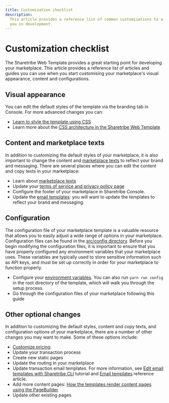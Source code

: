 ```yaml
---
title: Customization checklist
description:
  This article provides a reference list of common customisations to aid
  you in development.
---
```


# Customization checklist

The Sharetribe Web Template provides a great starting point for
developing your marketplace. This article provides a reference list of
articles and guides you can use when you start customising your
marketplace's visual appearance, content and configurations.

## Visual appearance

You can edit the default styles of the template via the branding tab in
Console. For more advanced changes you can:

- [Learn to style the template using CSS](/tutorial/first-edit/)
- Learn more about the
  [CSS architecture in the Sharetribe Web Template](/template/styling/how-to-customize-template-styles/)

## Content and marketplace texts

In addition to customizing the default styles of your marketplace, it is
also important to change the content and
[marketplace texts](/concepts/content-management/marketplace-texts/) to reflect your brand
and messaging. There are several places where you can edit the content
and copy texts in your marketplace:

- Learn about [marketplace texts](/concepts/content-management/marketplace-texts/)
- Update your
  [terms of service and privacy policy page](https://www.sharetribe.com/help/en/articles/8410839-free-templates-for-your-terms-of-service-and-privacy-policy)
- Configure the footer of your marketplace in Sharetribe Console.
- Update the [email templates](/concepts/messages/email-notifications/): you will
  want to update the templates to reflect your brand and messaging.

## Configuration

The configuration file of your marketplace template is a valuable
resource that allows you to easily adjust a wide range of options in
your marketplace. Configuration files can be found in the
[src/config directory](https://github.com/sharetribe/web-template/tree/main/src/config).
Before you begin modifying the configuration files, it is important to
ensure that you have properly configured any environment variables that
your marketplace uses. These variables are typically used to store
sensitive information such as API keys, and must be set up correctly in
order for your marketplace to function properly.

- Configure your [environment variables](/template/configuration/template-env/). You
  can also run `yarn run config` in the root directory of the template,
  which will walk you through the setup process.
- Go through the configuration files of your marketplace following this
  guide

## Other optional changes

In addition to customizing the default styles, content and copy texts,
and configuration options of your marketplace, there are a number of
other changes you may want to make. Some of these options include:

- [Customize pricing](/tutorial/customize-pricing-tutorial/)
- Update your transaction process
- Create new static pages
- Update the routing in your marketplace
- Update transaction email templates. For more information, see
  [Edit email templates with Sharetribe CLI](/how-to/emails-and-notifications/edit-email-templates-with-sharetribe-cli/)
  tutorial and [Email templates](/references/email-templates/) reference
  article.
- Add more content pages:
  [How the templates render content pages using the PageBuilder](/template/content-management/page-builder/)
- Update other existing pages
